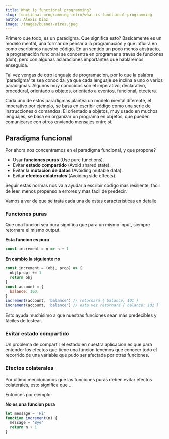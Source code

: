 ```yaml
---
title: What is functional programming?
slug: functional-programming-intro/what-is-functional-programming
author: Alexis Diaz
image: /images/buenos-aires.jpeg
---
```


Primero que todo, es un paradigma. Que significa esto? Basicamente es un modelo
mental, una formar de pensar a la programación y que influirá en como escribimos
nuestro código. En un sentido un poco menos abstracto, la programación funcional
se concentra en programar a través de funciones (duh), pero con algunas
aclaraciones importantes que hablaremos enseguida.

Tal vez vengas de otro lenguaje de programacion, por lo que la palabra
'paradigma' te sea conocida, ya que cada lenguaje se inclina a uno o varios
paradigmas. Algunos muy conocidos son el imperativo, declarativo, procedural,
orientado a objetos, orientado a eventos, funcional, etcetera.

Cada uno de estos paradigmas plantea un modelo mental diferente, el imperativo
por ejemplo, se basa en escribir código como una serie de instrucciones o
comandos. El orientado a objetos, muy usado en muchos lenguajes, se basa en
organizar un programa en objetos, que pueden comunicarse con otros enviando
mensajes entre sí.

## Paradigma funcional

Por ahora nos concentramos en el paradigma funcional, y que propone?

- Usar **funciones puras** (Use pure functions).
- Evitar **estado compartido** (Avoid shared state).
- Evitar la **mutación de datos** (Avoiding mutable data).
- Evitar **efectos colaterales** (Avoiding side effects).

Seguir estas normas nos va a ayudar a escribir codigo mas resiliente, fácil de
leer, menos propenso a errores y mas facil de predecir.

Vamos a ver de que se trata cada una de estas caracteristicas en detalle.

### Funciones puras

Que una funcion sea pura significa que para un mismo input, siempre retornara el
mismo output.

**Esta funcion es pura**

```js
const increment = n => n + 1
```

**En cambio la siguiente no**

```js
const increment = (obj, prop) => {
  obj[prop] += 1
  return obj
}
const account = {
  balance: 100,
}
increment(account, 'balance') // retornará { balance: 101 }
increment(account, 'balance') // esta vez retornará { balance: 102 }
```

Esto ayuda muchísimo a que nuestras funciones sean más predecibles y fáciles de
testear.

### Evitar **estado compartido**

Un problema de compartir el estado en nuestra aplicacion es que para entender
los efectos que tiene una funcion tenemos que conocer todo el recorrido de una
variable que pudo ser afectada por otras funciones.

### Efectos colaterales

Por ultimo mencionamos que las funciones puras deben evitar efectos colaterales,
esto significa que ...

Entonces por ejemplo:

**No es una funcion pura**

```js
let message = 'Hi'
function increment(n) {
  message = 'Bye'
  return n + 1
}
```
